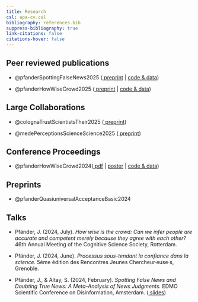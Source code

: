 ```yaml
---
title: Research
csl: apa-cv.csl
bibliography: references.bib
suppress-bibliography: true
link-citations: false
citations-hover: false
---
```


## Peer reviewed publications

-   @pfanderSpottingFalseNews2025 ([<i class="fas fa-file-pdf"></i> preprint](https://osf.io/preprints/osf/n9h4y) \| [<i class="fab fa-github"></i> code & data](https://github.com/janpfa/meta_news_judgement))

-   @pfanderHowWiseCrowd2025 ([<i class="fas fa-file-pdf"></i> preprint](pdfs/2025_cognition_preprint.pdf) \| [<i class="fab fa-github"></i> code & data](https://github.com/janpfander/consensus_trust.git))

## Large Collaborations

-   @colognaTrustScientistsTheir2025 ([<i class="fas fa-file-pdf"></i> preprint](https://doi.org/10.31219/osf.io/6ay7s))

-   @medePerceptionsScienceScience2025 ([<i class="fas fa-file-pdf"></i> preprint](https://doi.org/10.31234/osf.io/jktsy))

## Conference Proceedings

-   @pfanderHowWiseCrowd2024([<i class="fas fa-file-pdf"></i> pdf](pdfs/how_wise_is_crowd.pdf) \| [<i class="fa-solid fa-person-chalkboard"></i>poster](talks/cogsci_2024.pdf) \| [<i class="fab fa-github"></i> code & data](https://github.com/janpfander/consensus_trust.git))

## Preprints

-   @pfanderQuasiuniversalAcceptanceBasic2024

## Talks

-   Pfänder, J. (2024, July). *How wise is the crowd: Can we infer people are accurate and competent merely because they agree with each other?* 46th Annual Meeting of the Cognitive Science Society, Rotterdam.

-   Pfänder, J. (2024, June). *Processus sous-tendant la confiance dans la science.* 5ème édition des Rencontres Jeunes Chercheur·euse·s, Grenoble.

-   Pfänder, J., & Altay, S. (2024, February). *Spotting False News and Doubting True News: A Meta-Analysis of News Judgments.* EDMO Scientific Conference on Disinformation, Amsterdam. ([<i class="fas fa-desktop"></i> slides](talks/amsterdam_2024.pdf))
